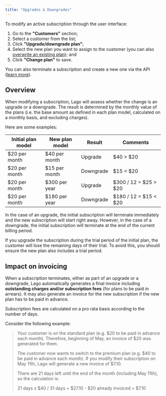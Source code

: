 ```yaml
---
title: "Upgrades & Downgrades"
---
```


To modify an active subscription through the user interface:

1. Go to the **"Customers"** section;
2. Select a customer from the list;
3. Click **"Upgrade/downgrade plan"**;
4. Select the new plan you want to assign to the customer (you can also
   [overwrite an existing plan](/plans/subscription#overwriting-a-plan)); and
5. Click **"Change plan"** to save.

You can also terminate a subscription and create a new one via the API
([learn more](/api/subscriptions/terminate-subscription)).

## Overview[](#overview "Direct link to heading")

When modifying a subscription, Lago will assess whether the change is an upgrade
or a downgrade. The result is determined by the monthly value of the plans (i.e.
the base amount as defined in each plan model, calculated on a monthly basis,
and excluding charges).

Here are some examples:

| Initial plan model | New plan model | Result    | Comments              |
| ------------------ | -------------- | --------- | --------------------- |
| $20 per month      | $40 per month  | Upgrade   | $40 > $20             |
| $20 per month      | $15 per month  | Downgrade | $15 < $20             |
| $20 per month      | $300 per year  | Upgrade   | $300 / 12 = $25 > $20 |
| $20 per month      | $180 per year  | Downgrade | $180 / 12 = $15 < $20 |

In the case of an upgrade, the initial subscription will terminate immediately
and the new subscription will start right away. However, in the case of a
downgrade, the initial subscription will terminate at the end of the current
billing period.

<Warning>
  If you upgrade the subscription during the trial period of the initial plan,
  the customer will lose the remaining days of their trial. To avoid this, you
  should ensure the new plan also includes a trial period.
</Warning>

## Impact on invoicing[](#impact-on-invoicing "Direct link to heading")

When a subscription terminates, either as part of an upgrade or a downgrade,
Lago automatically generates a final invoice including **outstanding charges
and/or subscription fees** (for plans to be paid in arrears). It may also
generate an invoice for the new subscription if the new plan has to be paid in
advance.

Subscription fees are calculated on a pro rata basis according to the number of
days.

Consider the following example:

> Your customer is on the standard plan (e.g. $20 to be paid in advance each
> month). Therefore, beginning of May, an invoice of $20 was generated for them.
>
> The customer now wants to switch to the premium plan (e.g. $40 to be paid in
> advance each month). If you modify their subscription on May 11th, Lago will
> generate a new invoice of $7.10.
>
> There are 21 days left until the end of the month (including May 11th), so the
> calculation is:
>
> 21 days x $40 / 31 days = $27.10 - $20 already invoiced = $7.10
